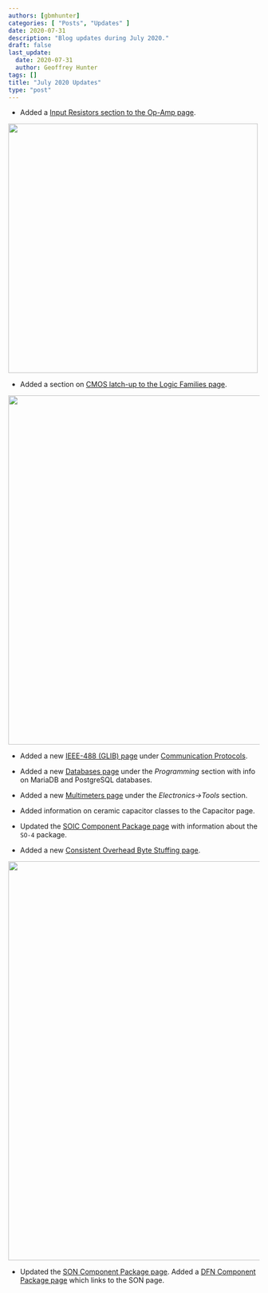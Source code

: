 ```yaml
---
authors: [gbmhunter]
categories: [ "Posts", "Updates" ]
date: 2020-07-31
description: "Blog updates during July 2020."
draft: false
last_update:
  date: 2020-07-31
  author: Geoffrey Hunter
tags: []
title: "July 2020 Updates"
type: "post"
---
```



* Added a [Input Resistors section to the Op-Amp page](/electronics/components/op-amps#input-resistors).


<Image src={_docs_electronics_components_op_amps_op_amp_input_pin_resistors} width="500px"></Image>

* Added a section on [CMOS latch-up to the Logic Families page](/electronics/circuit-design/logic-families#latch-up).


<Image src={_docs_electronics_circuit_design_logic_families_cmos_latch_up_semiconductor_diagram} width="700px"></Image>

* Added a new [IEEE-488 (GLIB) page](/electronics/communication-protocols/ieee-488-glib) under [Communication Protocols](/electronics/communication-protocols). 

* Added a new [Databases page](/programming/databases) under the _Programming_ section with info on MariaDB and PostgreSQL databases.

* Added a new [Multimeters page](/electronics/tools) under the _Electronics->Tools_ section.

* Added information on ceramic capacitor classes to the Capacitor page.

* Updated the [SOIC Component Package page](/pcb-design/component-packages/soic-component-package) with information about the `SO-4` package.

* Added a new [Consistent Overhead Byte Stuffing page](/programming/serialization-formats/consistent-overhead-byte-stuffing-cobs).


<Image src={cobs_encoding_diagram} width="800px"></Image>

* Updated the [SON Component Package page](/pcb-design/component-packages/son-component-package). Added a [DFN Component Package page](/pcb-design/component-packages/dfn-component-package) which links to the SON page.